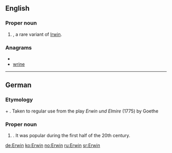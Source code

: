 ==English==

===Proper noun===
{{en-proper noun}}

# {{given name|male|from=Germanic}}, a rare variant of [[Irwin]].

===Anagrams===
* {{alphagram|einrw}}
* [[wrine#English|wrine]]


----

==German==

===Etymology===
{{etyl|goh|de}} {{term|heri||army|lang=goh}} + {{term|wini||friend|lang=goh}}. Taken to regular use from the play ''Erwin und Elmire'' (1775) by Goethe

===Proper noun===
{{infl|de|proper noun}}

# {{given name|male|lang=de}} . It was popular during the first half of the 20th century.

[[de:Erwin]]
[[ko:Erwin]]
[[no:Erwin]]
[[ru:Erwin]]
[[sr:Erwin]]